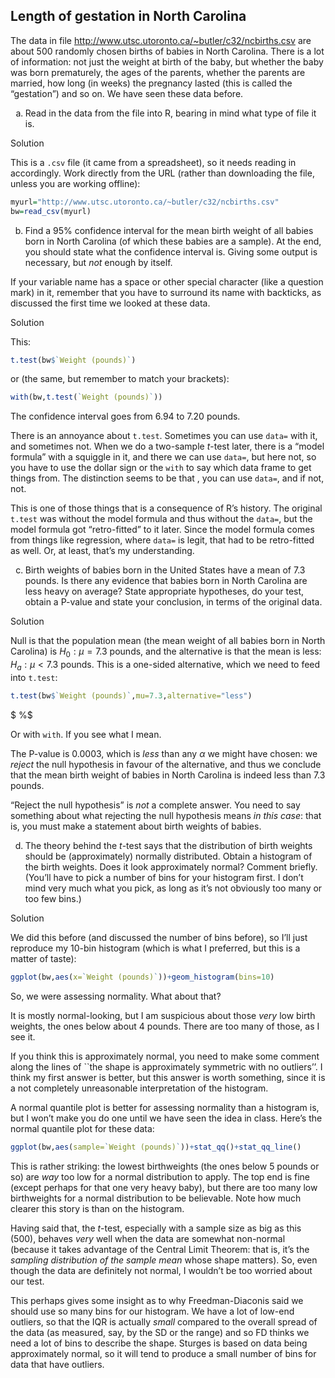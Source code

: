 ##  Length of gestation in North Carolina


 The data in file
[http://www.utsc.utoronto.ca/~butler/c32/ncbirths.csv](http://www.utsc.utoronto.ca/~butler/c32/ncbirths.csv) are about
500 randomly chosen births of babies in North Carolina. There is a lot
of information: not just the weight at birth of the baby, but whether
the baby was born prematurely, the ages of the parents, whether the
parents are married, how long (in weeks) the pregnancy lasted (this is
called the "gestation") and so on. We have seen these data before.



(a) Read in the data from the file into R, bearing in mind what
type of file it is. 


Solution


This is a `.csv` file (it came from a spreadsheet), so it
needs reading in accordingly. Work directly from the URL (rather
than downloading the file, unless you are working offline):
```r
myurl="http://www.utsc.utoronto.ca/~butler/c32/ncbirths.csv"
bw=read_csv(myurl)
``` 



(b) Find a 95\% confidence interval for the mean birth weight of
all babies born in North Carolina (of which these babies are a
sample). At the end, you should state what the confidence interval is.
Giving some output is necessary, but *not* enough by itself.

If your variable name has a space or other special character (like a
question mark) in it, remember that you have to surround its name with
backticks, as discussed the first time we looked at these data.



Solution


This:

```r
t.test(bw$`Weight (pounds)`)  
``` 

or (the same, but remember to match your brackets):

```r
with(bw,t.test(`Weight (pounds)`))
``` 

The confidence interval goes from 6.94 to 7.20 pounds.

There is an annoyance about `t.test`. Sometimes you can use
`data=` with it, and sometimes not. When we do a two-sample
$t$-test later, there is a "model formula" with a squiggle in it,
and there we can use `data=`, but here not, so you have to use
the dollar sign or the `with` to say which data frame to get
things from. The distinction seems to be that \emph{if you are using a
model formula}, you can use `data=`, and if not, not.

This is one of those things that is a consequence of R's history. The
original `t.test` was without the model formula and thus
without the `data=`, but the model formula got "retro-fitted"
to it later. Since the model formula comes from things like
regression, where `data=` is legit, that had to be retro-fitted
as well. Or, at least, that's my understanding.





(c) Birth weights of babies born in the United States have a mean
of 7.3 pounds. Is there any evidence that babies born in North
Carolina are less heavy on average? State appropriate hypotheses, do your
test, obtain a P-value and state your conclusion, in terms of the
original data.



Solution


Null is that the population mean (the mean weight of all babies born
in North Carolina) is $H_0: \mu=7.3$ pounds, and the alternative  is
that the mean is less: $H_a: \mu<7.3$ pounds. This is a one-sided
alternative, which we need to feed into `t.test`:

```r
t.test(bw$`Weight (pounds)`,mu=7.3,alternative="less")
``` 
$ %$ 

Or with `with`. If you see what I mean.

The P-value is 0.0003, which is *less* than any $\alpha$ we might
have chosen: we *reject* the null hypothesis in favour of the
alternative, and thus we conclude that the mean birth weight of babies
in North Carolina
is indeed less than 7.3 pounds.

"Reject the null hypothesis" is *not* a complete answer. You
need to say something about what rejecting the null hypothesis means
*in this case*: that is, you must make a statement about birth
weights of babies.





(d) The theory behind the $t$-test says that the distribution of
birth weights should be (approximately) normally distributed. Obtain a
histogram of the birth weights. Does it look approximately normal?
Comment briefly. (You'll have to pick a number of bins for your
histogram first. I don't mind very much what you pick, as long as it's
not obviously too many or too few bins.)



Solution


We did this before (and discussed the number of bins before), so
I'll just reproduce my 10-bin histogram (which is what I preferred,
but this is a matter of taste):
```r
ggplot(bw,aes(x=`Weight (pounds)`))+geom_histogram(bins=10)
``` 

So, we were assessing normality. What about that?

It is mostly normal-looking, but I am suspicious about those
*very* low birth weights, the ones below about 4 pounds. There
are too many of those, as I see it.

If you think this is approximately normal, you need to make some
comment along the lines of ``the shape is approximately symmetric with
no outliers''. I think my first answer is better, but this answer is
worth something, since it is a not completely unreasonable
interpretation of the histogram.

A normal quantile plot is better for assessing normality
than a histogram is, but I won't make you do one until we have seen
the idea in class. Here's the normal quantile plot for these data:

```r
ggplot(bw,aes(sample=`Weight (pounds)`))+stat_qq()+stat_qq_line()
``` 

This is rather striking: the lowest birthweights (the ones below 5
pounds or so) are *way* too low for a normal distribution to
apply. The top end is fine (except perhaps for that one very heavy
baby), but there are too many low birthweights for a normal
distribution to be believable. Note how much clearer this story is
than on the histogram.

Having said that, the $t$-test, especially with a sample size as big
as this (500), behaves *very* well when the data are somewhat
non-normal (because it takes advantage of the Central Limit Theorem:
that is, it's the *sampling distribution of the sample mean*
whose shape matters). So, even though the data are definitely not
normal, I wouldn't be too worried about our test.

This perhaps gives some insight as to why Freedman-Diaconis said we
should use so many bins for our histogram. We have a lot of low-end
outliers, so that the IQR is actually *small* compared to the
overall spread of the data (as measured, say, by the SD or the range)
and so FD thinks we need a lot of bins to describe the shape. Sturges
is based on data being approximately normal, so it will tend to
produce a small number of bins for data that have outliers.





